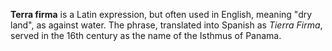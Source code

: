 '''Terra firma''' is a Latin expression, but often used in English, meaning "dry land", as against water. The phrase, translated into Spanish as ''Tierra Firma'', served in the 16th century as the name of the Isthmus of Panama.